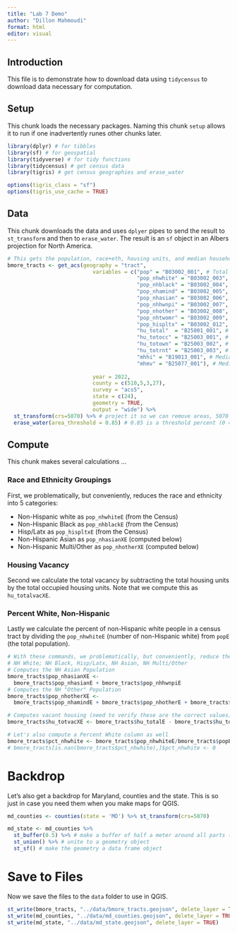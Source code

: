 ```yaml
---
title: "Lab 7 Demo"
author: "Dillon Mahmoudi"
format: html
editor: visual
---
```


## Introduction

This file is to demonstrate how to download data using `tidycensus` to download data necessary for computation.

## Setup

This chunk loads the necessary packages. Naming this chunk `setup` allows it to run if one inadvertently runes other chunks later.

```r
library(dplyr) # for tibbles
library(sf) # for geospatial
library(tidyverse) # for tidy functions
library(tidycensus) # get census data
library(tigris) # get census geographies and erase_water

options(tigris_class = "sf")
options(tigris_use_cache = TRUE)
```

## Data

This chunk downloads the data and uses `dplyer` pipes to send the result to `st_transform` and then to `erase_water`. The result is an `sf` object in an Albers projection for North America.

```r
# This gets the population, race+eth, housing units, and median household income from the ACS
bmore_tracts <- get_acs(geography = "tract", 
                           variables = c("pop" = "B03002_001", # Total
                                         "pop_nhwhite" = "B03002_003", # NH White
                                         "pop_nhblack" = "B03002_004", # NH Black
                                         "pop_nhamind" = "B03002_005", # NH Am Ind
                                         "pop_nhasian" = "B03002_006", # NH Asian
                                         "pop_nhhwnpi" = "B03002_007", # NH Hawaiian/PI
                                         "pop_nhother" = "B03002_008", # One Other
                                         "pop_nhtwomr" = "B03002_009", # Two+
                                         "pop_hispltx" = "B03002_012", # Hispanic/Latinx
                                         "hu_total"  = "B25001_001", # Housing Units
                                         "hu_totocc" = "B25003_001", # Housing Units - Occ
                                         "hu_totown" = "B25003_002", # Housing Units - Owner Occ,
                                         "hu_totrnt" = "B25003_003", # Housing Units - Renter Occ,
                                         "mhhi" = "B19013_001", # Median Household Income
                                         "mhmv" = "B25077_001"), # Median Home Value - Occ 
                           
                           year = 2022,
                           county = c(510,5,3,27),
                           survey = "acs5",
                           state = c(24), 
                           geometry = TRUE, 
                           output = "wide") %>%
  st_transform(crs=5070) %>% # project it so we can remove areas, 5070 is albers north america
  erase_water(area_threshold = 0.85) # 0.85 is a threshold percent (0 = erase all (even tiny) bodies of water, and 1 = erase large bodies of water)
```

## Compute

This chunk makes several calculations ...

### Race and Ethnicity Groupings

First, we problematically, but conveniently, reduces the race and ethnicity into 5 categories:

-   Non-Hispanic white as `pop_nhwhiteE` (from the Census)
-   Non-Hispanic Black as `pop_nhblackE` (from the Census)
-   Hisp/Latx as `pop_hispltxE` (from the Census)
-   Non-Hispanic Asian as `pop_nhasianXE` (computed below)
-   Non-Hispanic Multi/Other as `pop_nhotherXE` (computed below)

### Housing Vacancy

Second we calculate the total vacancy by subtracting the total housing units by the total occupied housing units. Note that we compute this as `hu_totalvacXE`.

### Percent White, Non-Hispanic

Lastly we calculate the percent of non-Hispanic white people in a census tract by dividing the `pop_nhwhiteE` (number of non-Hispanic white) from `popE` (the total population).

```r
# With these commands, we problematically, but conveniently, reduce the race+eth into 5 categories:
# NH White; NH Black, Hisp/Latx, NH Asian, NH Multi/Other
# Computes the NH Asian Population
bmore_tracts$pop_nhasianXE <- 
  bmore_tracts$pop_nhasianE + bmore_tracts$pop_nhhwnpiE
# Computes the NH "Other" Population
bmore_tracts$pop_nhotherXE <- 
  bmore_tracts$pop_nhamindE + bmore_tracts$pop_nhotherE + bmore_tracts$pop_nhtwomrE

# Computes vacant housing (need to verify these are the correct values)
bmore_tracts$hu_totvacXE <- bmore_tracts$hu_totalE - bmore_tracts$hu_totoccE

# Let's also compute a Percent White column as well
bmore_tracts$pct_nhwhite <- bmore_tracts$pop_nhwhiteE/bmore_tracts$popE
# bmore_tracts[is.nan(bmore_tracts$pct_nhwhite),]$pct_nhwhite <- 0
```

# Backdrop

Let's also get a backdrop for Maryland, counties and the state. This is so just in case you need them when you make maps for QGIS.

```r
md_counties <- counties(state = 'MD') %>% st_transform(crs=5070)

md_state <- md_counties %>%
  st_buffer(0.5) %>% # make a buffer of half a meter around all parts (to avoid slivers)
  st_union() %>% # unite to a geometry object
  st_sf() # make the geometry a data frame object

```

# Save to Files

Now we save the files to the `data` folder to use in QGIS.

```r
st_write(bmore_tracts, "../data/bmore_tracts.geojson", delete_layer = TRUE)
st_write(md_counties, "../data/md_counties.geojson", delete_layer = TRUE)
st_write(md_state, "../data/md_state.geojson", delete_layer = TRUE)
```
